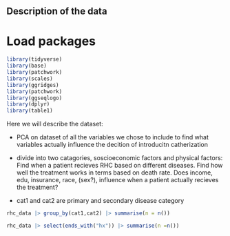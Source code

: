 ## Description of the data
# Load packages
```r
library(tidyverse)
library(base)
library(patchwork)
library(scales)
library(ggridges)
library(patchwork)
library(ggseqlogo)
library(dplyr)
library(table1)
```
Here we will describe the dataset:

- PCA on dataset of all the variables we chose to include to find what variables actually influence the decition of introducitn catherization
- divide into two catagories, soscioeconomic factors and physical factors: Find when a patient recieves RHC based on different diseases. Find how well the treatment works in terms based on death rate. Does income, edu, insurance, race, (sex?), influence when a patient actually recieves the treatment?


- cat1 and cat2 are primary and secondary disease category
```r
rhc_data |> group_by(cat1,cat2) |> summarise(n = n())
```



```r
rhc_data |> select(ends_with("hx")) |> summarise(n =n())
```
 


  















